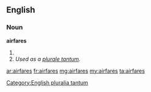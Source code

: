 ==English==

===Noun===
'''airfares'''

# {{plural of|[[airfare]]}}
# ''Used as a [[Appendix:Glossary#plurale tantum|plurale tantum]].''

[[Category:English pluralia tantum]]

[[ar:airfares]]
[[fr:airfares]]
[[mg:airfares]]
[[my:airfares]]
[[ta:airfares]]